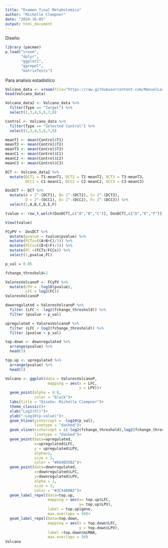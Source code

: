 ```yaml
---
title: "Examen final Metabolomica"
author: "Michelle Clempner"
date: "2024-16-05"
output: html_document
---
```


Diseño
```r
library (pacman)
p_load("vroom",
       "dplyr",
       "ggplot2",
       "ggrepel",
       "matrixTests")
```

Para analisis estadistico

```r
Volcano_data <- vroom(file="https://raw.githubusercontent.com/ManuelLaraMVZ/Transcript-mica/main/Datos%20completos%20miRNAs%20ejercicio.csv")
head(Volcano_data)

Volcano_data2 <- Volcano_data %>% 
  filter(Type == "Target") %>% 
  select(1,3,4,5,6,7,8)
```


```r
Control <- Volcano_data %>% 
  filter(Type == "Selected Control") %>% 
  select(1,3,4,5,6,7,8)
```



```r
meanT1 <- mean(Control$T1)
meanT2 <- mean(Control$T2)
meanT3 <- mean(Control$T3)
meanC1 <- mean(Control$C1)
meanC2 <- mean(Control$C2)
meanC3 <- mean(Control$C3)

DCT <- Volcano_data2 %>% 
  mutate(DCT1 = T1-meanT1, DCT2 = T2-meanT2, DCT3 = T3-meanT3,
         DCC1 = C1-meanC1, DCC2 = C2-meanC2, DCC3 = C3-meanC3)
```


```r
DosDCT <- DCT %>% 
  mutate(A = 2^-(DCT1), B= 2^-(DCT2), C= 2^-(DCT3), 
         D = 2^-(DCC1), E= 2^-(DCC2), F= 2^-(DCC3)) %>% 
  select(1,A,B,C,D,E,F)
```


```r
tvalue <- row_t_welch(DosDCT[,c("A","B","C")], DosDCT[,c("D","E","F")])

View(tvalue)

FCyPV <- DosDCT %>% 
  mutate(pvalue = tvalue$pvalue) %>% 
  mutate(FCTx=((A+B+C)/3)) %>% 
  mutate(FCCx=((D+E+F)/3)) %>% 
  mutate(FC =(FCTx/FCCx)) %>% 
  select(1,pvalue,FC)

```


```r
p_val = 0.05

fchange_threshold=2
```



```r
ValoresVolcanoP <- FCyPV %>% 
  mutate(LPV = -log10(pvalue),
         LFC = log2(FC)) 
ValoresVolcanoP
```

```r
downregulated = ValoresVolcanoP %>% 
  filter (LFC < -log2(fchange_threshold)) %>% 
  filter (pvalue < p_val)
```

```r
upregulated = ValoresVolcanoP %>% 
  filter (LFC > log2(fchange_threshold)) %>% 
  filter (pvalue < p_val)
```

```r
top.down <- downregulated %>% 
  arrange(pvalue) %>% 
  head(5)
```


```r
top.up <- upregulated %>% 
  arrange(pvalue) %>% 
  head(5)
```

```r
Volcano <- ggplot(data = ValoresVolcanoP,
                   mapping = aes(x = LFC,
                                 y = LPV))+
  geom_point(alpha = 0.8,
             color = "black")+
  labs(title = "Diseño: Michelle Clempner")+
  theme_classic()+
  xlab("Log2(FC)")+
  ylab("-Log10(p-value)")+
  geom_hline(yintercept = -log10(p_val),
             linetype = "dashed")+
  geom_vline(xintercept = c(-log2(fchange_threshold),log2(fchange_threshold)),
             linetype = "dashed")+
  geom_point(data=upregulated,
             x=upregulated$LFC,
             y = upregulated$LPV,
             alpha=1,
             size = 3,
             color = "#E64B35B2")+
  geom_point(data=downregulated,
             x=downregulated$LFC,
             y=downregulated$LPV,
             alpha = 1,
             size = 3,
             color = "#3C5488B2")+
  geom_label_repel(data=top.up,
                   mapping = aes(x= top.up$LFC,
                                 y= top.up$LPV),
                   label = top.up$gene,
                   max.overlaps = 50)+
  geom_label_repel(data=top.down,
                   mapping = aes(x = top.down$LFC,
                                 y = top.down$LPV),
                   label =top.down$miRNA,
                   max.overlaps = 50)
Volcano
```

